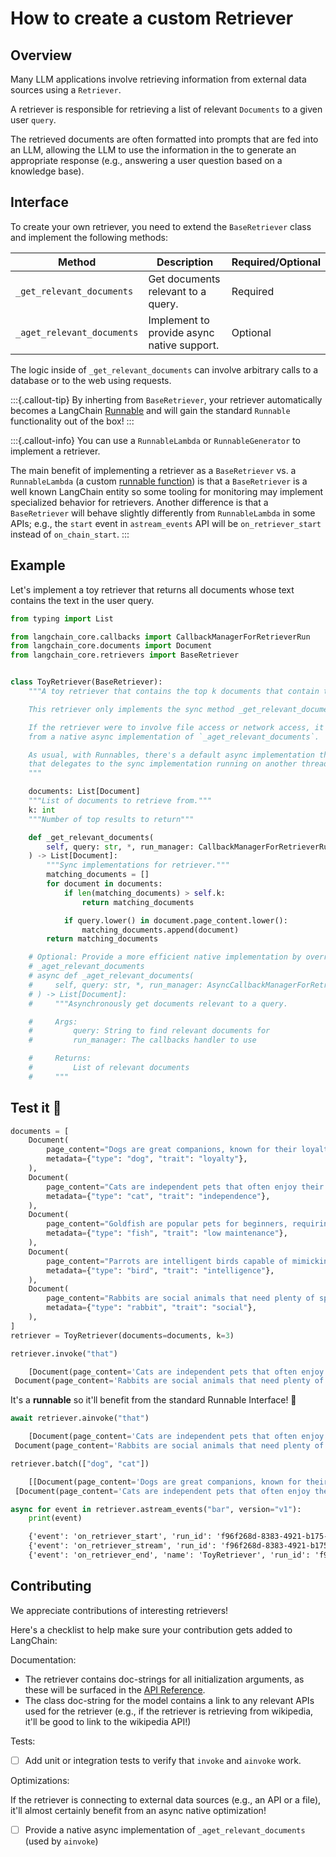 # How to create a custom Retriever

## Overview

Many LLM applications involve retrieving information from external data sources using a `Retriever`. 

A retriever is responsible for retrieving a list of relevant `Documents` to a given user `query`.

The retrieved documents are often formatted into prompts that are fed into an LLM, allowing the LLM to use the information in the to generate an appropriate response (e.g., answering a user question based on a knowledge base).

## Interface

To create your own retriever, you need to extend the `BaseRetriever` class and implement the following methods:

| Method                         | Description                                      | Required/Optional |
|--------------------------------|--------------------------------------------------|-------------------|
| `_get_relevant_documents`      | Get documents relevant to a query.               | Required          |
| `_aget_relevant_documents`     | Implement to provide async native support.       | Optional          |


The logic inside of `_get_relevant_documents` can involve arbitrary calls to a database or to the web using requests.

:::{.callout-tip}
By inherting from `BaseRetriever`, your retriever automatically becomes a LangChain [Runnable](/docs/concepts#interface) and will gain the standard `Runnable` functionality out of the box!
:::


:::{.callout-info}
You can use a `RunnableLambda` or `RunnableGenerator` to implement a retriever.

The main benefit of implementing a retriever as a `BaseRetriever` vs. a `RunnableLambda` (a custom [runnable function](/docs/how_to/functions)) is that a `BaseRetriever` is a well
known LangChain entity so some tooling for monitoring may implement specialized behavior for retrievers. Another difference
is that a `BaseRetriever` will behave slightly differently from `RunnableLambda` in some APIs; e.g., the `start` event
in `astream_events` API will be `on_retriever_start` instead of `on_chain_start`.
:::
## Example

Let's implement a toy retriever that returns all documents whose text contains the text in the user query.

```python
from typing import List

from langchain_core.callbacks import CallbackManagerForRetrieverRun
from langchain_core.documents import Document
from langchain_core.retrievers import BaseRetriever


class ToyRetriever(BaseRetriever):
    """A toy retriever that contains the top k documents that contain the user query.

    This retriever only implements the sync method _get_relevant_documents.

    If the retriever were to involve file access or network access, it could benefit
    from a native async implementation of `_aget_relevant_documents`.

    As usual, with Runnables, there's a default async implementation that's provided
    that delegates to the sync implementation running on another thread.
    """

    documents: List[Document]
    """List of documents to retrieve from."""
    k: int
    """Number of top results to return"""

    def _get_relevant_documents(
        self, query: str, *, run_manager: CallbackManagerForRetrieverRun
    ) -> List[Document]:
        """Sync implementations for retriever."""
        matching_documents = []
        for document in documents:
            if len(matching_documents) > self.k:
                return matching_documents

            if query.lower() in document.page_content.lower():
                matching_documents.append(document)
        return matching_documents

    # Optional: Provide a more efficient native implementation by overriding
    # _aget_relevant_documents
    # async def _aget_relevant_documents(
    #     self, query: str, *, run_manager: AsyncCallbackManagerForRetrieverRun
    # ) -> List[Document]:
    #     """Asynchronously get documents relevant to a query.

    #     Args:
    #         query: String to find relevant documents for
    #         run_manager: The callbacks handler to use

    #     Returns:
    #         List of relevant documents
    #     """
```

## Test it 🧪

```python
documents = [
    Document(
        page_content="Dogs are great companions, known for their loyalty and friendliness.",
        metadata={"type": "dog", "trait": "loyalty"},
    ),
    Document(
        page_content="Cats are independent pets that often enjoy their own space.",
        metadata={"type": "cat", "trait": "independence"},
    ),
    Document(
        page_content="Goldfish are popular pets for beginners, requiring relatively simple care.",
        metadata={"type": "fish", "trait": "low maintenance"},
    ),
    Document(
        page_content="Parrots are intelligent birds capable of mimicking human speech.",
        metadata={"type": "bird", "trait": "intelligence"},
    ),
    Document(
        page_content="Rabbits are social animals that need plenty of space to hop around.",
        metadata={"type": "rabbit", "trait": "social"},
    ),
]
retriever = ToyRetriever(documents=documents, k=3)
```


```python
retriever.invoke("that")
```


<CodeOutputBlock lang="python">

```python
    [Document(page_content='Cats are independent pets that often enjoy their own space.', metadata={'type': 'cat', 'trait': 'independence'}),
 Document(page_content='Rabbits are social animals that need plenty of space to hop around.', metadata={'type': 'rabbit', 'trait': 'social'})]
```

</CodeOutputBlock>

It's a **runnable** so it'll benefit from the standard Runnable Interface! 🤩

```python
await retriever.ainvoke("that")
```


<CodeOutputBlock lang="python">

```python
    [Document(page_content='Cats are independent pets that often enjoy their own space.', metadata={'type': 'cat', 'trait': 'independence'}),
 Document(page_content='Rabbits are social animals that need plenty of space to hop around.', metadata={'type': 'rabbit', 'trait': 'social'})]
```

</CodeOutputBlock>


```python
retriever.batch(["dog", "cat"])
```


<CodeOutputBlock lang="python">

```python
    [[Document(page_content='Dogs are great companions, known for their loyalty and friendliness.', metadata={'type': 'dog', 'trait': 'loyalty'})],
 [Document(page_content='Cats are independent pets that often enjoy their own space.', metadata={'type': 'cat', 'trait': 'independence'})]]
```

</CodeOutputBlock>


```python
async for event in retriever.astream_events("bar", version="v1"):
    print(event)
```


<CodeOutputBlock lang="python">

```default
    {'event': 'on_retriever_start', 'run_id': 'f96f268d-8383-4921-b175-ca583924d9ff', 'name': 'ToyRetriever', 'tags': [], 'metadata': {}, 'data': {'input': 'bar'}}
    {'event': 'on_retriever_stream', 'run_id': 'f96f268d-8383-4921-b175-ca583924d9ff', 'tags': [], 'metadata': {}, 'name': 'ToyRetriever', 'data': {'chunk': []}}
    {'event': 'on_retriever_end', 'name': 'ToyRetriever', 'run_id': 'f96f268d-8383-4921-b175-ca583924d9ff', 'tags': [], 'metadata': {}, 'data': {'output': []}}
```

</CodeOutputBlock>

## Contributing

We appreciate contributions of interesting retrievers!

Here's a checklist to help make sure your contribution gets added to LangChain:

Documentation:

* The retriever contains doc-strings for all initialization arguments, as these will be surfaced in the [API Reference](https://api.python.langchain.com/en/stable/langchain_api_reference.html).
* The class doc-string for the model contains a link to any relevant APIs used for the retriever (e.g., if the retriever is retrieving from wikipedia, it'll be good to link to the wikipedia API!)

Tests:

* [ ] Add unit or integration tests to verify that `invoke` and `ainvoke` work.

Optimizations:

If the retriever is connecting to external data sources (e.g., an API or a file), it'll almost certainly benefit from an async native optimization!
 
* [ ] Provide a native async implementation of `_aget_relevant_documents` (used by `ainvoke`)